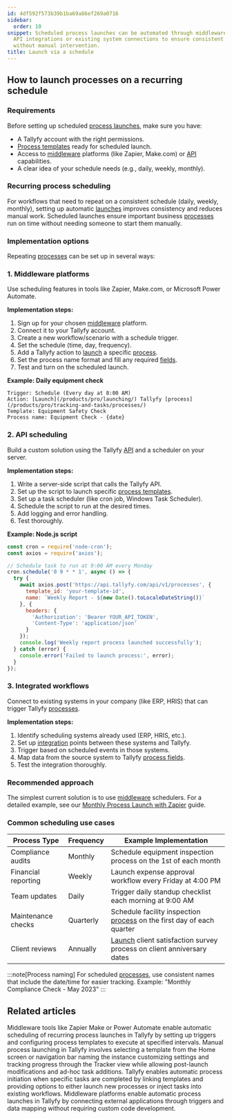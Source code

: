 ```yaml
---
id: 4df592f573b39b1ba69a86ef269a0716
sidebar:
  order: 10
snippet: Scheduled process launches can be automated through middleware platforms
  API integrations or existing system connections to ensure consistent workflow execution
  without manual intervention.
title: Launch via a schedule
---
```



## How to launch processes on a recurring schedule

### Requirements

Before setting up scheduled [process launches](/products/pro/launching/), make sure you have:
- A Tallyfy account with the right permissions.
- [Process templates](/products/pro/documenting/templates/) ready for scheduled launch.
- Access to [middleware](/products/pro/integrations/middleware/) platforms (like Zapier, Make.com) or [API](/products/pro/integrations/open-api/) capabilities.
- A clear idea of your schedule needs (e.g., daily, weekly, monthly).

### Recurring process scheduling

For workflows that need to repeat on a consistent schedule (daily, weekly, monthly), setting up automatic [launches](/products/pro/launching/) improves consistency and reduces manual work. Scheduled launches ensure important business [processes](/products/pro/tracking-and-tasks/processes/) run on time without needing someone to start them manually.

### Implementation options

Repeating [processes](/products/pro/tracking-and-tasks/processes/) can be set up in several ways:

### 1. Middleware platforms

Use scheduling features in tools like Zapier, Make.com, or Microsoft Power Automate.

**Implementation steps:**
<Steps>
1. Sign up for your chosen [middleware](/products/pro/integrations/middleware/) platform.
2. Connect it to your Tallyfy account.
3. Create a new workflow/scenario with a schedule trigger.
4. Set the schedule (time, day, frequency).
5. Add a Tallyfy action to [launch](/products/pro/launching/) a specific [process](/products/pro/tracking-and-tasks/processes/).
6. Set the process name format and fill any required [fields](/products/pro/tracking-and-tasks/tasks/what-are-form-fields-in-tallyfy/).
7. Test and turn on the scheduled launch.
</Steps>

**Example: Daily equipment check**
```
Trigger: Schedule (Every day at 8:00 AM)
Action: [Launch](/products/pro/launching/) Tallyfy [process](/products/pro/tracking-and-tasks/processes/)
Template: Equipment Safety Check
Process name: Equipment Check - {date}
```

### 2. API scheduling

Build a custom solution using the Tallyfy [API](/products/pro/integrations/open-api/) and a scheduler on your server.

**Implementation steps:**
<Steps>
1. Write a server-side script that calls the Tallyfy API.
2. Set up the script to launch specific [process templates](/products/pro/documenting/templates/).
3. Set up a task scheduler (like cron job, Windows Task Scheduler).
4. Schedule the script to run at the desired times.
5. Add logging and error handling.
6. Test thoroughly.
</Steps>

**Example: Node.js script**
```javascript
const cron = require('node-cron');
const axios = require('axios');

// Schedule task to run at 9:00 AM every Monday
cron.schedule('0 9 * * 1', async () => {
  try {
    await axios.post('https://api.tallyfy.com/api/v1/processes', {
      template_id: 'your-template-id',
      name: `Weekly Report - ${new Date().toLocaleDateString()}`
    }, {
      headers: {
        'Authorization': 'Bearer YOUR_API_TOKEN',
        'Content-Type': 'application/json'
      }
    });
    console.log('Weekly report process launched successfully');
  } catch (error) {
    console.error('Failed to launch process:', error);
  }
});
```

### 3. Integrated workflows

Connect to existing systems in your company (like ERP, HRIS) that can trigger Tallyfy [processes](/products/pro/tracking-and-tasks/processes/).

**Implementation steps:**
<Steps>
1. Identify scheduling systems already used (ERP, HRIS, etc.).
2. Set up [integration](/products/pro/integrations/) points between these systems and Tallyfy.
3. Trigger based on scheduled events in those systems.
4. Map data from the source system to Tallyfy [process fields](/products/pro/tracking-and-tasks/tasks/what-are-form-fields-in-tallyfy/).
5. Test the integration thoroughly.
</Steps>

### Recommended approach

The simplest current solution is to use [middleware](/products/pro/integrations/middleware/) schedulers. For a detailed example, see our [Monthly Process Launch with Zapier](/products/pro/integrations/middleware/zapier/how-to-automate-monthly-process-launch-with-zapier/) guide.

### Common scheduling use cases

| Process Type | Frequency | Example Implementation |
|--------------|-----------|------------------------|
| Compliance audits | Monthly | Schedule equipment inspection process on the 1st of each month |
| Financial reporting | Weekly | Launch expense approval workflow every Friday at 4:00 PM |
| Team updates | Daily | Trigger daily standup checklist each morning at 9:00 AM |
| Maintenance checks | Quarterly | Schedule facility inspection [process](/products/pro/tracking-and-tasks/processes/) on the first day of each quarter |
| Client reviews | Annually | [Launch](/products/pro/launching/) client satisfaction survey process on client anniversary dates |

:::note[Process naming]
For scheduled [processes](/products/pro/tracking-and-tasks/processes/), use consistent names that include the date/time for easier tracking. Example: "Monthly Compliance Check - May 2023"
:::


## Related articles
<CardGrid>
<LinkTitleCard header="<b>Launching > Automatically schedule a process</b>" href="/products/pro/launching/how-can-i-schedule-a-process-in-tallyfy-using-middleware/" > Middleware tools like Zapier Make or Power Automate enable automatic scheduling of recurring process launches in Tallyfy by setting up triggers and configuring process templates to execute at specified intervals. </LinkTitleCard>
<LinkTitleCard header="<b>Launching > Launch manually</b>" href="/products/pro/launching/how-can-i-launch-a-process-in-tallyfy/" > Manual process launching in Tallyfy involves selecting a template from the Home screen or navigation bar naming the instance customizing settings and tracking progress through the Tracker view while allowing post-launch modifications and ad-hoc task additions. </LinkTitleCard>
<LinkTitleCard header="<b>Launching > Launch another process when a task is completed</b>" href="/products/pro/launching/launch-process-when-task-is-completed/" > Tallyfy enables automatic process initiation when specific tasks are completed by linking templates and providing options to either launch new processes or inject tasks into existing workflows. </LinkTitleCard>
<LinkTitleCard header="<b>Triggers > Launch via middleware</b>" href="/products/pro/launching/triggers/via-middleware/" > Middleware platforms enable automatic process launches in Tallyfy by connecting external applications through triggers and data mapping without requiring custom code development. </LinkTitleCard>
</CardGrid>